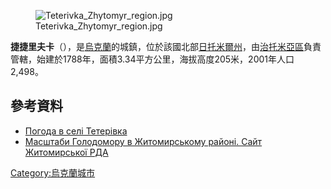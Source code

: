 [[Image:Teterivka_Zhytomyr_region.jpg|right]]

'''捷捷里夫卡'''（{{lang-uk|Тетерівка}}），是[[烏克蘭|烏克蘭]]的城鎮，位於該國北部[[日托米爾州|日托米爾州]]，由[[治托米亞區|治托米亞區]]負責管轄，始建於1788年，面積3.34平方公里，海拔高度205米，2001年人口2,498。

{{coord|50|14|17|N|28|34|25|E|scale:30000|display=title}}

==參考資料==
* [http://weather.in.ua/ua/zhitomirskaja/26075 Погода в селі Тетерівка] {{Wayback|url=http://weather.in.ua/ua/zhitomirskaja/26075 |date=20160305105859 }}
* [https://web.archive.org/web/20110915195159/http://www.zhytomyr-rda.gov.ua/Rozdil_3/Golodomor_1932_1933_rokiv/Golodomor_u_regioni/Masshtabi_Golodomoru_u_regioni__CHorni_doshki__Postrazhdali_sela_ Масштаби Голодомору в Житомирському районі. Сайт Житомирської РДА]

{{Ukraine-geo-stub}}
[[Category:烏克蘭城市|Category:烏克蘭城市]]